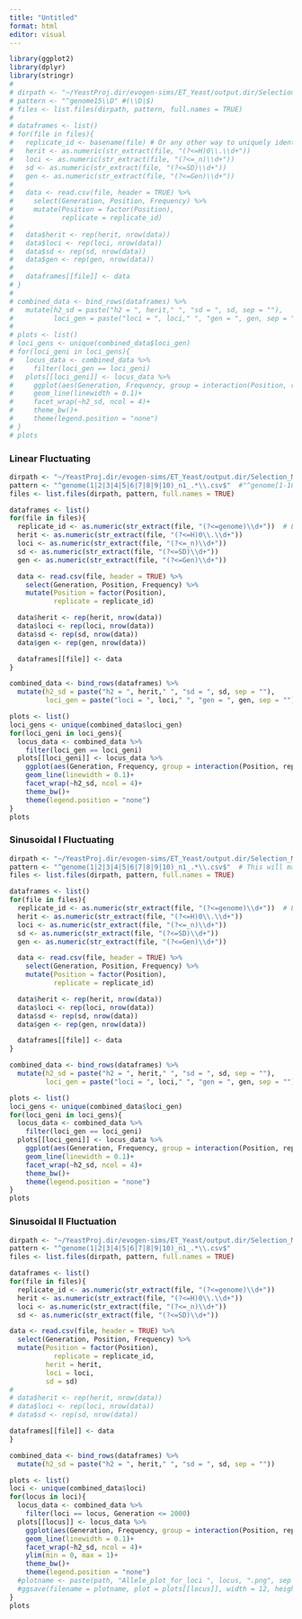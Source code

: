 ```yaml
---
title: "Untitled"
format: html
editor: visual
---
```


```r
library(ggplot2)
library(dplyr)
library(stringr)
# 
# dirpath <- "~/YeastProj.dir/evogen-sims/ET_Yeast/output.dir/Selection_Models/WF.dir/LinFS.dir/"
# pattern <- "^genome15\\D" #(\\D|$)
# files <- list.files(dirpath, pattern, full.names = TRUE)
# 
# dataframes <- list()
# for(file in files){
#   replicate_id <- basename(file) # Or any other way to uniquely identify replicates
#   herit <- as.numeric(str_extract(file, "(?<=H)0\\.\\d+"))
#   loci <- as.numeric(str_extract(file, "(?<=_n)\\d+"))
#   sd <- as.numeric(str_extract(file, "(?<=SD)\\d+"))
#   gen <- as.numeric(str_extract(file, "(?<=Gen)\\d+"))
# 
#   data <- read.csv(file, header = TRUE) %>% 
#     select(Generation, Position, Frequency) %>% 
#     mutate(Position = factor(Position),
#            replicate = replicate_id)
# 
#   data$herit <- rep(herit, nrow(data))
#   data$loci <- rep(loci, nrow(data))
#   data$sd <- rep(sd, nrow(data))
#   data$gen <- rep(gen, nrow(data))
# 
#   dataframes[[file]] <- data
# }
# 
# combined_data <- bind_rows(dataframes) %>% 
#   mutate(h2_sd = paste("h2 = ", herit," ", "sd = ", sd, sep = ""),
#          loci_gen = paste("loci = ", loci," ", "gen = ", gen, sep = ""))
# 
# plots <- list()
# loci_gens <- unique(combined_data$loci_gen)
# for(loci_geni in loci_gens){
#   locus_data <- combined_data %>% 
#     filter(loci_gen == loci_geni)
#   plots[[loci_geni]] <- locus_data %>% 
#     ggplot(aes(Generation, Frequency, group = interaction(Position, replicate), color = interaction(Position, replicate)))+
#     geom_line(linewidth = 0.1)+
#     facet_wrap(~h2_sd, ncol = 4)+
#     theme_bw()+
#     theme(legend.position = "none")
# }
# plots

```

### Linear Fluctuating

```r
dirpath <- "~/YeastProj.dir/evogen-sims/ET_Yeast/output.dir/Selection_Models/WF.dir/LinFS.dir/"
pattern <- "^genome(1|2|3|4|5|6|7|8|9|10)_n1_.*\\.csv$"  #"^genome[1-10]_n(1|1)($|[^0-9])"  # ^genome[1-3]($|[^0-9]) This will match files starting with 'genome' followed by any number
files <- list.files(dirpath, pattern, full.names = TRUE)

```

```r
dataframes <- list()
for(file in files){
  replicate_id <- as.numeric(str_extract(file, "(?<=genome)\\d+"))  # Extract replicate number
  herit <- as.numeric(str_extract(file, "(?<=H)0\\.\\d+"))
  loci <- as.numeric(str_extract(file, "(?<=_n)\\d+"))
  sd <- as.numeric(str_extract(file, "(?<=SD)\\d+"))
  gen <- as.numeric(str_extract(file, "(?<=Gen)\\d+"))

  data <- read.csv(file, header = TRUE) %>% 
    select(Generation, Position, Frequency) %>% 
    mutate(Position = factor(Position),
           replicate = replicate_id)

  data$herit <- rep(herit, nrow(data))
  data$loci <- rep(loci, nrow(data))
  data$sd <- rep(sd, nrow(data))
  data$gen <- rep(gen, nrow(data))

  dataframes[[file]] <- data
}

```

```r
combined_data <- bind_rows(dataframes) %>% 
  mutate(h2_sd = paste("h2 = ", herit," ", "sd = ", sd, sep = ""),
         loci_gen = paste("loci = ", loci," ", "gen = ", gen, sep = ""))

plots <- list()
loci_gens <- unique(combined_data$loci_gen)
for(loci_geni in loci_gens){
  locus_data <- combined_data %>% 
    filter(loci_gen == loci_geni)
  plots[[loci_geni]] <- locus_data %>% 
    ggplot(aes(Generation, Frequency, group = interaction(Position, replicate), color = factor(replicate)))+ #color = interaction(Position, replicate)
    geom_line(linewidth = 0.1)+
    facet_wrap(~h2_sd, ncol = 4)+
    theme_bw()+
    theme(legend.position = "none")
}
plots
```

### Sinusoidal I Fluctuating

```r
dirpath <- "~/YeastProj.dir/evogen-sims/ET_Yeast/output.dir/Selection_Models/WF.dir/SinFS.dir/"
pattern <- "^genome(1|2|3|4|5|6|7|8|9|10)_n1_.*\\.csv$"  # This will match files starting with 'genome' followed by any number
files <- list.files(dirpath, pattern, full.names = TRUE)
```

```r
dataframes <- list()
for(file in files){
  replicate_id <- as.numeric(str_extract(file, "(?<=genome)\\d+"))  # Extract replicate number
  herit <- as.numeric(str_extract(file, "(?<=H)0\\.\\d+"))
  loci <- as.numeric(str_extract(file, "(?<=_n)\\d+"))
  sd <- as.numeric(str_extract(file, "(?<=SD)\\d+"))
  gen <- as.numeric(str_extract(file, "(?<=Gen)\\d+"))

  data <- read.csv(file, header = TRUE) %>% 
    select(Generation, Position, Frequency) %>% 
    mutate(Position = factor(Position),
           replicate = replicate_id)

  data$herit <- rep(herit, nrow(data))
  data$loci <- rep(loci, nrow(data))
  data$sd <- rep(sd, nrow(data))
  data$gen <- rep(gen, nrow(data))

  dataframes[[file]] <- data
}

```

```r
combined_data <- bind_rows(dataframes) %>% 
  mutate(h2_sd = paste("h2 = ", herit," ", "sd = ", sd, sep = ""),
         loci_gen = paste("loci = ", loci," ", "gen = ", gen, sep = ""))

plots <- list()
loci_gens <- unique(combined_data$loci_gen)
for(loci_geni in loci_gens){
  locus_data <- combined_data %>% 
    filter(loci_gen == loci_geni)
  plots[[loci_geni]] <- locus_data %>% 
    ggplot(aes(Generation, Frequency, group = interaction(Position, replicate), color = factor(replicate)))+ #color = interaction(Position, replicate)
    geom_line(linewidth = 0.1)+
    facet_wrap(~h2_sd, ncol = 4)+
    theme_bw()+
    theme(legend.position = "none")
}
plots
```

### Sinusoidal II Fluctuation

```r
dirpath <- "~/YeastProj.dir/evogen-sims/ET_Yeast/output.dir/Selection_Models/WF.dir/SinFSGen.dir/"
pattern <- "^genome(1|2|3|4|5|6|7|8|9|10)_n1_.*\\.csv$"
files <- list.files(dirpath, pattern, full.names = TRUE)

dataframes <- list()
for(file in files){
  replicate_id <- as.numeric(str_extract(file, "(?<=genome)\\d+")) 
  herit <- as.numeric(str_extract(file, "(?<=H)0\\.\\d+"))
  loci <- as.numeric(str_extract(file, "(?<=_n)\\d+"))
  sd <- as.numeric(str_extract(file, "(?<=SD)\\d+"))

data <- read.csv(file, header = TRUE) %>% 
  select(Generation, Position, Frequency) %>% 
  mutate(Position = factor(Position),
           replicate = replicate_id,
         herit = herit,
         loci = loci,
         sd = sd)
# 
# data$herit <- rep(herit, nrow(data))
# data$loci <- rep(loci, nrow(data))
# data$sd <- rep(sd, nrow(data))

dataframes[[file]] <- data
}
```

```r

combined_data <- bind_rows(dataframes) %>% 
  mutate(h2_sd = paste("h2 = ", herit," ", "sd = ", sd, sep = ""))

plots <- list()
loci <- unique(combined_data$loci)
for(locus in loci){
  locus_data <- combined_data %>% 
    filter(loci == locus, Generation <= 2000)
  plots[[locus]] <- locus_data %>% 
    ggplot(aes(Generation, Frequency, group = interaction(Position, replicate), color = factor(replicate)))+
    geom_line(linewidth = 0.1)+
    facet_wrap(~h2_sd, ncol = 4)+
    ylim(min = 0, max = 1)+
    theme_bw()+
    theme(legend.position = "none")
  #plotname <- paste(path, "Allele_plot_for_loci ", locus, ".png", sep = "")
  #ggsave(filename = plotname, plot = plots[[locus]], width = 12, height = 8, units = "in")
}
plots
```
